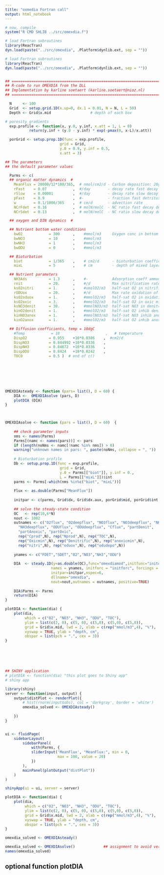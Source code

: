 ```yaml
---
title: "oxmedia Fortran call"
output: html_notebook
---
```


```r
# now, compile
system("R CMD SHLIB ../src/omexdia.f")
```

```r
# load Fortran subroutines
library(ReacTran)
dyn.load(paste("../src/omexdia", .Platform$dynlib.ext, sep = ""))
```



```r

# load Fortran subroutines
library(ReacTran)
dyn.load(paste("../src/omexdia", .Platform$dynlib.ext, sep = ""))


## =============================================================================
## R-code to run OMEXDIA from the DLL
## Implementation by karline soetaert (karline.soetaert@nioz.nl)
## =============================================================================

  N     <- 100
  Grid  <- setup.grid.1D(x.up=0, dx.1 = 0.01, N = N, L = 50)
  Depth <- Grid$x.mid                  # depth of each box

# porosity gradients
  exp.profile <- function(x, y.0, y.inf, x.att = 1, L = 0)
           return(y.inf + (y.0 - y.inf) * exp(-pmax(0, x-L)/x.att))

  porGrid <- setup.prop.1D(func = exp.profile,
                         grid = Grid,
                         y.0 = 0.9, y.inf = 0.5,
                         x.att = 3)

## The parameters
## the default parameter values

  Parms <- c(
  ## organic matter dynamics  #
    MeanFlux = 20000/12*100/365,  # nmol/cm2/d - Carbon deposition: 20gC/m2/yr
    rFast    = 0.07            ,  #/day        - decay rate fast decay detritus
    rSlow    = 0.00001         ,  #/day        - decay rate slow decay detritus
    pFast    = 0.9             ,  #-           - fraction fast detritus in flux
    w        = 0.1/1000/365    ,  # cm/d       - advection rate
    NCrFdet  = 0.16            ,  # molN/molC  - NC ratio fast decay detritus
    NCrSdet  = 0.13            ,  # molN/molC  - NC ratio slow decay detritus

  ## oxygen and DIN dynamics  #

  ## Nutrient bottom water conditions
    bwO2            = 300      ,    #mmol/m3     Oxygen conc in bottom water
    bwNO3           = 10       ,    #mmol/m3
    bwNH3           = 1        ,    #mmol/m3
    bwODU           = 0        ,    #mmol/m3

  ## Bioturbation
    biot            = 1/365    ,    # cm2/d      - bioturbation coefficient
    mixL            = 5        ,    # cm         - depth of mixed layer

  ## Nutrient parameters
    NH3Ads          = 1.3      ,    #-           Adsorption coeff ammonium
    rnit            = 20.      ,    #/d          Max nitrification rate
    ksO2nitri       = 1.       ,    #umolO2/m3   half-sat O2 in nitrification
    rODUox          = 20.      ,    #/d          Max rate oxidation of ODU
    ksO2oduox       = 1.       ,    #mmolO2/m3   half-sat O2 in oxidation of ODU
    ksO2oxic        = 3.       ,    #mmolO2/m3   half-sat O2 in oxic mineralisation
    ksNO3denit      = 30.      ,    #mmolNO3/m3  half-sat NO3 in denitrification
    kinO2denit      = 1.       ,    #mmolO2/m3   half-sat O2 inhib denitrification
    kinNO3anox      = 1.       ,    #mmolNO3/m3  half-sat NO3 inhib anoxic degr
    kinO2anox       = 1.       ,    #mmolO2/m3   half-sat O2 inhib anoxic min

  ## Diffusion coefficients, temp = 10dgC
    #Temp            = 10                     ,   # temperature
    DispO2          = 0.955    +10*0.0386    ,  #cm2/d
    DispNO3         = 0.844992 +10*0.0336    ,
    DispNH3         = 0.84672  +10*0.0336    ,
    DispODU         = 0.8424   +10*0.0242    ,
    TOC0            = 0.5 )  # end of c()

  

    



OMEXDIAsteady <- function (pars= list(), D = 60) {
    DIA <-  OMEXDIAsolve (pars, D)
    plotDIA (DIA)
}


  
OMEXDIAsolve <- function (pars = list(), D = 60)  {
    
    ## check parameter inputs
    nms <- names(Parms)
    Parms[(namc <- names(pars))] <- pars
    if (length(noNms <- namc[!namc %in% nms]) > 0)
    warning("unknown names in pars: ", paste(noNms, collapse = ", "))
    
    # Bioturbation profile
    Db <- setup.prop.1D(func = exp.profile,
                         grid = Grid,
                         y.0 = Parms[["biot"]], y.inf = 0.,
                         L = Parms[["mixL"]])$int
    parms <- Parms[-which(nms %in%c("biot", "mixL"))]
    
    Flux <- as.double(Parms["MeanFlux"])
    
    initpar <- c(parms, Grid$dx, Grid$dx.aux, porGrid$mid, porGrid$int,Db)
    
    ## solve the steady-state condition
    OC   <- rep(10,6*N)
    nout <- 1002
    outnames <- c("O2flux", "O2deepflux", "NO3flux", "NO3deepflux", "NH3flux",
      "NH3deepflux", "ODUflux", "ODUdeepflux", "Cflux", "partDenit", 
      "partAnoxic", "partOxic", 
      rep("Cprod",N), rep("Nprod",N), rep("TOC",N), 
      rep("Oxicmin",N), rep("Denitrific",N), rep("anoxicmin",N),
      rep("nitri",N), rep("oduox",N), rep("odudepo",N))
    
    ynames <- c("FDET","SDET","O2","NO3","NH3","ODU")
    
    DIA  <- steady.1D(y=as.double(OC),func="omexdiamod",initfunc="initomexdia",
                     names = ynames, initforc = "initforc", forcings = mean(Flux),  
                     initpar=initpar,nspec=6,
                     dllname="omexdia", 
                     nout=nout,outnames = outnames, positive=TRUE)
    
    DIA$Parms <- Parms
    return(DIA)
}   

plotDIA <- function(dia) {
    plot(dia,
         which = c("O2", "NO3", "NH3", "ODU", "TOC"), 
         ylim = list(c(2, 0), c(5, 0), c(5,0), c(5,0), c(5,0)),
         grid = Grid$x.mid, lwd = 2, xlab = c(rep("mmol/m3",4), "%"),
         xyswap = TRUE, ylab = "depth, cm", 
         obspar = list(pch = ".", cex = 3))   
}






## SHINY application
# plotDIA <- function(dia) "this plot goes to Shiny app"
# shiny app

library(shiny)
server <- function(input, output) {
    output$distPlot <- renderPlot({
        # hist(rnorm(input$obs), col = 'darkgray', border = 'white')
        omexdia_solved <- OMEXDIAsteady()
        
    })
}


ui <- fluidPage(
    sidebarLayout(
        sidebarPanel(
            with(Parms, {
            sliderInput('MeanFlux', "MeanFlux:", min = 0, 
                        max = 100, value = 20)
            })
        ),
        mainPanel(plotOutput("distPlot"))
    )
)

shinyApp(ui = ui, server = server)  

```


```r
plotDIA <- function(dia) {
    plot(dia,
         which = c("O2", "NO3", "NH3", "ODU", "TOC"), 
         ylim = list(c(2, 0), c(5, 0), c(5,0), c(5,0), c(5,0)),
         grid = Grid$x.mid, lwd = 2, xlab = c(rep("mmol/m3",4), "%"),
         xyswap = TRUE, ylab = "depth, cm", 
         obspar = list(pch = ".", cex = 3))   
}

```

```r
omexdia_solved <- OMEXDIAsteady()
```

```r
omexdia_solved <- OMEXDIAsolve()             ## assignment to avoid verbosity
names(omexdia_solved)
```

## optional function plotDIA




